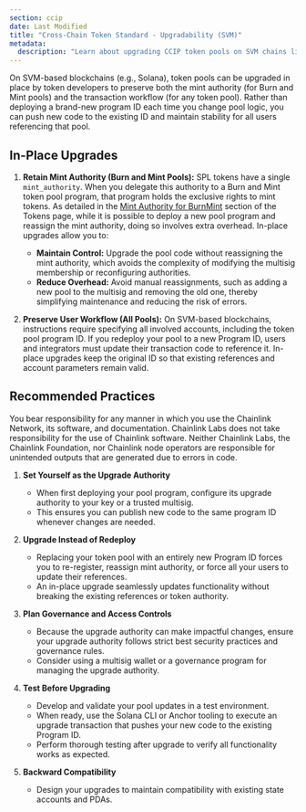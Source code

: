 ```yaml
---
section: ccip
date: Last Modified
title: "Cross-Chain Token Standard - Upgradability (SVM)"
metadata:
  description: "Learn about upgrading CCIP token pools on SVM chains like Solana. Covers in-place upgrades, preserving mint authority, user workflow, and best practices."
---
```



<CcipCommon callout="calloutCCTSVM" />

On SVM-based blockchains (e.g., Solana), token pools can be upgraded in place by token developers to preserve both the mint authority (for Burn and Mint pools) and the transaction workflow (for any token pool). Rather than deploying a brand-new program ID each time you change pool logic, you can push new code to the existing ID and maintain stability for all users referencing that pool.

## In-Place Upgrades

1. **Retain Mint Authority (Burn and Mint Pools):** SPL tokens have a single `mint_authority`. When you delegate this authority to a Burn and Mint token pool program, that program holds the exclusive rights to mint tokens. As detailed in the [Mint Authority for BurnMint](/ccip/concepts/cross-chain-token/svm/tokens#mint-authority-for-burnmint) section of the Tokens page, while it is possible to deploy a new pool program and reassign the mint authority, doing so involves extra overhead. In-place upgrades allow you to:

   - **Maintain Control:** Upgrade the pool code without reassigning the mint authority, which avoids the complexity of modifying the multisig membership or reconfiguring authorities.
   - **Reduce Overhead:** Avoid manual reassignments, such as adding a new pool to the multisig and removing the old one, thereby simplifying maintenance and reducing the risk of errors.

1. **Preserve User Workflow (All Pools):** On SVM-based blockchains, instructions require specifying all involved accounts, including the token pool program ID. If you redeploy your pool to a new Program ID, users and integrators must update their transaction code to reference it. In-place upgrades keep the original ID so that existing references and account parameters remain valid.

## Recommended Practices

<Aside>
  You bear responsibility for any manner in which you use the Chainlink Network, its software, and documentation.
  Chainlink Labs does not take responsibility for the use of Chainlink software. Neither Chainlink Labs, the Chainlink
  Foundation, nor Chainlink node operators are responsible for unintended outputs that are generated due to errors in
  code.
</Aside>

1. **Set Yourself as the Upgrade Authority**

   - When first deploying your pool program, configure its upgrade authority to your key or a trusted multisig.
   - This ensures you can publish new code to the same program ID whenever changes are needed.

1. **Upgrade Instead of Redeploy**

   - Replacing your token pool with an entirely new Program ID forces you to re-register, reassign mint authority, or force all your users to update their references.
   - An in-place upgrade seamlessly updates functionality without breaking the existing references or token authority.

1. **Plan Governance and Access Controls**

   - Because the upgrade authority can make impactful changes, ensure your upgrade authority follows strict best security practices and governance rules.
   - Consider using a multisig wallet or a governance program for managing the upgrade authority.

1. **Test Before Upgrading**

   - Develop and validate your pool updates in a test environment.
   - When ready, use the Solana CLI or Anchor tooling to execute an upgrade transaction that pushes your new code to the existing Program ID.
   - Perform thorough testing after upgrade to verify all functionality works as expected.

1. **Backward Compatibility**

   - Design your upgrades to maintain compatibility with existing state accounts and PDAs.
